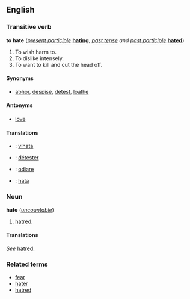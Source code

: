 ==English==
===Transitive verb===
'''to hate''' (''[[present participle]]'' '''[[hating]]''', ''[[past tense]] and [[past participle]]'' '''[[hated]]''')

# To wish harm to.
# To dislike intensely.
# To want to kill and cut the head off.

====Synonyms====
*[[abhor]], [[despise]], [[detest]], [[loathe]]

====Antonyms====
*[[love]]

====Translations====
*{{fi}}: [[vihata]]
*{{fr}}: [[détester]]
*{{it}}: [[odiare]]
*{{sv}}: [[hata]]

===Noun===
'''hate''' (''[[uncountable]]'')

#[[hatred]].

====Translations====
<!--do not add translations here - add them at "hatred" instead-->
''See'' [[hatred]].

===Related terms===
*[[fear]]
*[[hater]]
*[[hatred]]